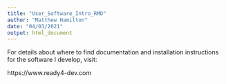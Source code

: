 ```yaml
---
title: "User_Software_Intro_RMD"
author: "Matthew Hamilton"
date: "04/03/2021"
output: html_document
---
```


For details about where to find documentation and installation instructions for the software I develop, visit:

https://www.ready4-dev.com